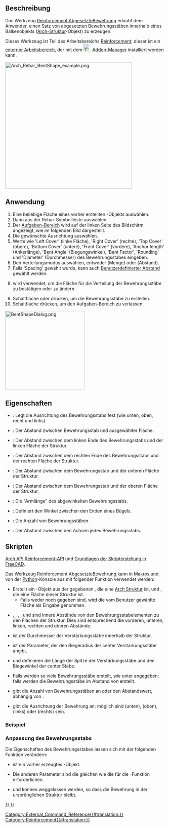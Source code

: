 <languages/>

{{Docnav/de
|[[Reinforcement_StirrupRebar/de|Bewehrungsbügel]]
|[[Reinforcement_HelicalRebar/de|Wendelbewehrung]]
|[[Reinforcement_Workbench/de|Reinforcement]]
|IconL=Reinforcement_StirrupRebar.svg
|IconR=Reinforcement_HelicalRebar.svg
|IconC=Reinforcement_Workbench.svg
}}

{{GuiCommand/de
|Name=Reinforcement BentShapeRebar
|Name/de=Reinforcement AbgesetzteBewehrung
|MenuLocation=3D/BIM → Bewehrungswerkzeuge → AbgesetzteBewehrung
|Workbenches=[[Reinforcement_Workbench/de|Reinforcement]], [[BIM_Workbench/de|BIM]]
|Version=0.17
|SeeAlso=
}}

<span id="Description"></span>
==Beschreibung==

Das Werkzeug [[Reinforcement_BentShapeRebar|Reinforcement AbgesetzteBewehrung]] erlaubt dem Anwender, einen Satz von abgesetzten Bewehrungsstäben innerhalb eines Balkenobjekts ([[Arch_Structure/de|Arch-Struktur]]-Objekt) zu erzeugen.

Dieses Werkzeug ist Teil des Arbeitsbereichs [[Reinforcement_Workbench/de|Reinforcement]]; dieser ist ein [[External_workbenches/de|externer Arbeitsbereich]], der mit dem [[Image:Std_AddonMgr.svg|24px]] [[Std_AddonMgr/de|Addon-Manager]] installiert werden kann.

[[Image:Arch_Rebar_BentShape_example.png|400px]]
{{Caption|Zwei Sätze von abgewinkelten Bewehrungsstäben in einer [[Arch_Structure/de|Struktur]]}}

<span id="Usage"></span>
==Anwendung==

# Eine beliebige Fläche eines vorher erstellten {{Button|[[Image:Arch_Structure.svg|16px]] [[Arch_Structure/de|Struktur]]}}-Objekts auswählen.
# Dann {{Button|[[Image:Reinforcement_BentShapeRebar.svg|16px]] [[Reinforcement_BentShapeRebar/de|Abgesetzte Bewehrung]]}} aus der Rebar-Symbolleiste auswählen.
# Der [[Task_panel/de|Aufgaben-Bereich]] wird auf der linken Seite des Bildschirm angezeigt, wie im folgenden Bild dargestellt.
# Die gewünschte Ausrichtung auswählen.
# Werte wie 'Left Cover' (linke Fläche), 'Right Cover' (rechte), 'Top Cover' (obere), 'Bottom Cover' (untere), 'Front Cover' (vordere), 'Anchor length' (Ankerlänge), 'Bent Angle' (Biegungswinkel), 'Bent Factor', 'Rounding' und 'Diameter' (Durchmesser) des Bewehrungsstabes eingeben.
# Den Verteilungsmodus auswählen, entweder {{incode|'Amount'}} (Menge) oder {{incode|'Spacing'}} (Abstand).
# Falls 'Spacing' gewählt wurde, kann auch [[Reinforcement_Custom_Spacing/de|Benutzerdefinierter Abstand]] gewählt werden.
# {{Button|Pick selected face}} wird verwendet, um die Fläche für die Verteilung der Bewehrungsstäbe zu bestätigen oder zu ändern.
# Schaltfläche {{Button|OK}} oder {{Button|Anwenden}} drücken, um die Bewehrungsstäbe zu erstellen.
# Schaltfläche {{Button|Abbrechen}} drücken, um den Aufgaben-Bereich zu verlassen.

[[Image:BentShapeDialog.png|250px]]
{{Caption|Aufgaben-Fenster für das Werkzeug}}

<span id="Properties"></span>
==Eigenschaften== 

* {{PropertyData/de|Orientation}}: Legt die Ausrichtung des Bewehrungsstabs fest (wie unten, oben, recht und links).
* {{PropertyData/de|Front Cover}}: Der Abstand zwischen Bewehrungsstab und ausgewählter Fläche.
* {{PropertyData/de|Left Cover}}: Der Abstand zwischen dem linken Ende des Bewehrungsstabs und der linken Fläche der Struktur.
* {{PropertyData/de|Right Cover}}: Der Abstand zwischen dem rechten Ende des Bewehrungsstabs und der rechten Fläche der Struktur.
* {{PropertyData/de|Bottom Cover}}: Der Abstand zwischen dem Bewehrungsstab und der unteren Fläche der Struktur.
* {{PropertyData/de|Top Cover}}: Der Abstand zwischen dem Bewehrungsstab und der oberen Fläche der Struktur.
* {{PropertyData/de|Anchor Length}}: Die "Armlänge" des abgewinkelten Bewehrungsstabs.
* {{PropertyData/de|Bent Angle}}: Definiert den Winkel zwischen den Enden eines Bügels.
* {{PropertyData/de|Amount}}: Die Anzahl von Bewehrungsstäben.
* {{PropertyData/de|Spacing}}: Der Abstand zwischen den Achsen jedes Bewehrungsstabs.

<span id="Scripting"></span>
==Skripten==

{{Emphasis|Siehe auch:}} [[Arch_API/de|Arch API]],[[Reinforcement_API/de|Reinforcement-API]] und [[FreeCAD_Scripting_Basics/de|Grundlagen der Skripterstellung in FreeCAD]].

Das Werkzeug Reinforcement AbgesetzteBewehrung kann in [[Macros/de|Makros]] und von der [[Python/de|Python]]-Konsole aus mit folgender Funktion verwendet werden:
{{Code|code=
Rebar = makeBentShapeRebar(f_cover, b_cover, l_cover, r_cover,
                           diameter, t_cover, bentLength, bentAngle, rounding, amount_spacing_check, amount_spacing_value, orientation="Bottom",
                           structure=None, facename=None)
}}

* Erstellt ein {{incode|Rebar}}-Objekt aus der gegebenen {{incode|structure}}, die eine [[Arch Structure/de|Arch Struktur]] ist, und {{incode|facename}}, die eine Fläche dieser Struktur ist.
** Falls weder {{incode|structure}} noch {{incode|facename}} gegeben sind, wird die vom Benutzer gewählte Fläche als Eingabe genommen.
* {{incode|f_cover}}, {{incode|b_cover}}, {{incode|l_cover}}, {{incode|r_cover}}, und {{incode|t_cover}} sind innere Abstände von den Bewehrungsstabelementen zu den Flächen der Struktur. Dies sind entsprechend die vorderen, unteren, linken, rechten und oberen Abstände.
* {{incode|diameter}} ist der Durchmesser der Verstärkungsstäbe innerhalb der Struktur.
* {{incode|rounding}} ist der Parameter, der den Biegeradius der center Verstärkungsstäbe angibt.
* {{incode|bentLength}} und {{incode|bentAngle}} definieren die Länge der Spitze der Verstärkungsstäbe und den Biegewinkel der center Stäbe.
* {{incode|amount_spacing_check}} Falls {{incode|True}} werden so viele Bewehrungsstäbe erstellt, wie unter {{incode|amount_spacing_value}} angegeben; falls {{incode|False}} werden die Bewehrungsstäbe im Abstand von  {{incode|amount_spacing_value}} erstellt.
* {{incode|amount_spacing_value}} gibt die Anzahl von Bewehrungsstäben an oder den Abstandswert, abhängig von {{incode|amount_spacing_check}}.
* {{incode|orientation}} gibt die Ausrichtung der Bewehrung an; möglich sind {{incode|"Bottom"}} (unten), {{incode|"Top"}} (oben), {{incode|"Left"}} (links) oder {{incode|"Right"}} (rechts) sein.

<span id="Example"></span>
=== Beispiel ===

{{Code|code=
import FreeCAD, Arch, BentShapeRebar

Structure = Arch.makeStructure(length=1000, width=1000, height=100)
Structure.ViewObject.Transparency = 80
FreeCAD.ActiveDocument.recompute()

Rebar = BentShapeRebar.makeBentShapeRebar(50, 20, 20, 20,
                                          8, 40, 100, 135, 2, True, 4, "Bottom", Structure, "Face4")
Rebar.ViewObject.ShapeColor = (0.9, 0.0, 0.0)

Rebar2 = BentShapeRebar.makeBentShapeRebar(50, 40, 20, 20,
                                           8, 20, 100, 135, 2, True, 4, "Bottom", Structure, "Face6")
Rebar2.ViewObject.ShapeColor = (0.0, 0.0, 0.9) 
}}

<span id="Edition_of_the_rebar"></span>
=== Anpassung des Bewehrungsstabs ===

Die Eigenschaften des Bewehrungsstabes lassen sich mit der folgenden Funktion verändern:

{{Code|code=
editBentShapeRebar(Rebar, f_cover, b_cover, l_cover, r_cover,
                   diameter, t_cover, bentLength, bentAngle, rounding, amount_spacing_check, amount_spacing_value, orientation,
                   structure=None, facename=None)
}}

* {{incode|Rebar}} ist ein vorher erzeugtes {{incode|BentShapeRebar}}-Objekt.
* Die anderen Parameter sind die gleichen wie die für die {{incode|makeBentShapeRebar()}}-Funktion erforderlichen.
* {{incode|structure}} und {{incode|facename}} können weggelassen werden, so dass die Bewehrung in der ursprünglichen Struktur bleibt.

{{Code|code=
import BentShapeRebar

BentShapeRebar.editBentShapeRebar(Rebar, 50, 20, 20, 20,
                                  12, 20, 100, 155, 2, True, 6, "Top")

BentShapeRebar.editBentShapeRebar(Rebar2, 50, 35, 20, 20,
                                  12, 35, 100, 155, 2, True, 6, "Top")
}}


{{Docnav/de
|[[Reinforcement_StirrupRebar/de|Bewehrungsbügel]]
|[[Reinforcement_HelicalRebar/de|Wendelbewehrung]]
|[[Reinforcement_Workbench/de|Reinforcement]]
|IconL=Reinforcement_StirrupRebar.svg
|IconR=Reinforcement_HelicalRebar.svg
|IconC=Reinforcement_Workbench.svg
}}

[[Category:External_Command_Reference{{#translation:}}]]
[[Category:Reinforcement{{#translation:}}]]
{{BIM_Tools_navi{{#translation:}}}}
{{Userdocnavi{{#translation:}}}}